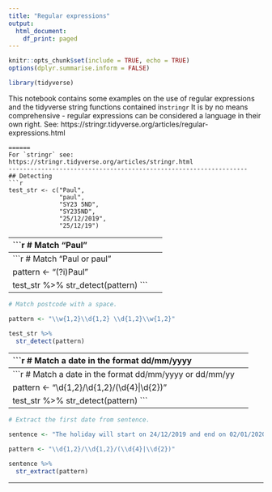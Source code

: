 ---
title: "Regular expressions"
output:
  html_document:
    df_print: paged
---

```{r setup, include=FALSE}
knitr::opts_chunk$set(include = TRUE, echo = TRUE)
options(dplyr.summarise.inform = FALSE)
```

```{r load_packages, message=FALSE, warning=FALSE}
library(tidyverse)
```
This notebook contains some examples on the use of regular expressions and the tidyverse string functions contained in`stringr`
It is by no means comprehensive - regular expressions can be considered a language in their own right. See:
https://stringr.tidyverse.org/articles/regular-expressions.html
```
======
For `stringr` see:
https://stringr.tidyverse.org/articles/stringr.html
------------------------------------------------------------------
## Detecting
```{r}
test_str <- c("Paul",
              "paul",
              "SY23 5ND",
              "SY235ND",
              "25/12/2019",
              "25/12/19")
```
------------------------------------------------------------------
```{r}
# Match "Paul"

pattern <- "Paul"

test_str %>% 
  str_detect(pattern)
```
------------------------------------------------------------------
```{r}
# Match "Paul or paul"

pattern <- "(?i)Paul"

test_str %>% 
  str_detect(pattern)
```
------------------------------------------------------------------
```{r}
# Match postcode with a space.

pattern <- "\\w{1,2}\\d{1,2} \\d{1,2}\\w{1,2}"

test_str %>% 
  str_detect(pattern)
```
-------------------------------------------------------------------
```{r}
# Match a date in the format dd/mm/yyyy

pattern <- "\\d{1,2}/\\d{1,2}/\\d{4}"

test_str %>% 
  str_detect(pattern)
```
-------------------------------------------------------------------
```{r}
# Match a date in the format dd/mm/yyyy or dd/mm/yy

pattern <- "\\d{1,2}/\\d{1,2}/(\\d{4}|\\d{2})"

test_str %>% 
  str_detect(pattern)
```
-------------------------------------------------------------------

```{r}
# Extract the first date from sentence.

sentence <- "The holiday will start on 24/12/2019 and end on 02/01/2020"

pattern <- "\\d{1,2}/\\d{1,2}/(\\d{4}|\\d{2})"

sentence %>% 
  str_extract(pattern)
```
-------------------------------------------------------------------




























